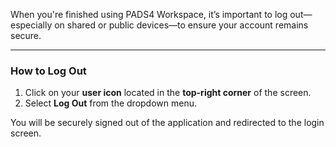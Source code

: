 When you're finished using PADS4 Workspace, it’s important to log out—especially on shared or public devices—to ensure your account remains secure.

---

### **How to Log Out**

1. Click on your **user icon** located in the **top-right corner** of the screen.  
2. Select **Log Out** from the dropdown menu.

You will be securely signed out of the application and redirected to the login screen.
